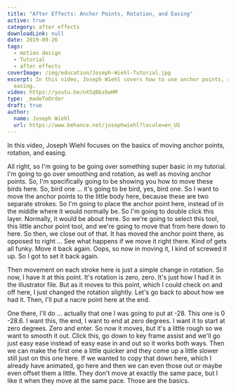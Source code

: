 ```yaml
---
title: "After Effects: Anchor Points, Rotation, and Easing"
active: true
category: after effects
downloadLink: null
date: 2019-09-26
tags:
  - motion design
  - Tutorial
  - after effects
coverImage: /img/education/Joseph-Wiehl-Tutorial.jpg
excerpt: In this video, Joseph Wiehl covers how to use anchor points, rotation, and
  easing.
video: https://youtu.be/nXSqBbzbwHM
type: _madeToOrder
draft: true
author:
  name: Joseph Wiehl
  url: https://www.behance.net/josephwiehl?locale=en_US
---
```


In this video, Joseph Wiehl focuses on the basics of moving anchor points, rotation, and easing.

All right, so I'm going to be going over something super basic in my tutorial. I'm going to go over smoothing and rotation, as well as moving anchor points. So, I'm specifically going to be showing you how to move these birds here. So, bird one ... it's going to be bird, yes, bird one. So I want to move the anchor points to the little body here, because these are two separate strokes. So I'm going to place the anchor point here, instead of in the middle where it would normally be. So I'm going to double click this layer. Normally, it would be about here. So we're going to select this tool, this little anchor point tool, and we're going to move that from here down to here. So then, we close out of that. It has moved the anchor point there, as opposed to right ... See what happens if we move it right there. Kind of gets all funky. Move it back again. Oops, so now in moving it, I kind of screwed it up. So I got to set it back again.

Then movement on each stroke here is just a simple change in rotation. So now, I have it at this point. It's rotation is zero, zero. It's just how I had it in the illustrator file. But as it moves to this point, which I could check on and off here, I just changed the rotation slightly. Let's go back to about how we had it. Then, I'll put a nacre point here at the end.

One there, I'll do ... actually that one I was going to put at -28. This one is 0 -28.6. I want this, the end, I want to end at zero degrees. I want it to start at zero degrees. Zero and enter. So now it moves, but it's a little rough so we want to smooth it out. Click this, go down to key frame assist and we'll go just easy ease instead of easy ease in and out so it works both ways. Then we can make the first one a little quicker and they come up a little slower still just on this one here. If we wanted to copy that down here, which I already have animated, go here and then we can even those out or maybe even offset them a little. They don't move at exactly the same pace, but I like it when they move at the same pace. Those are the basics.